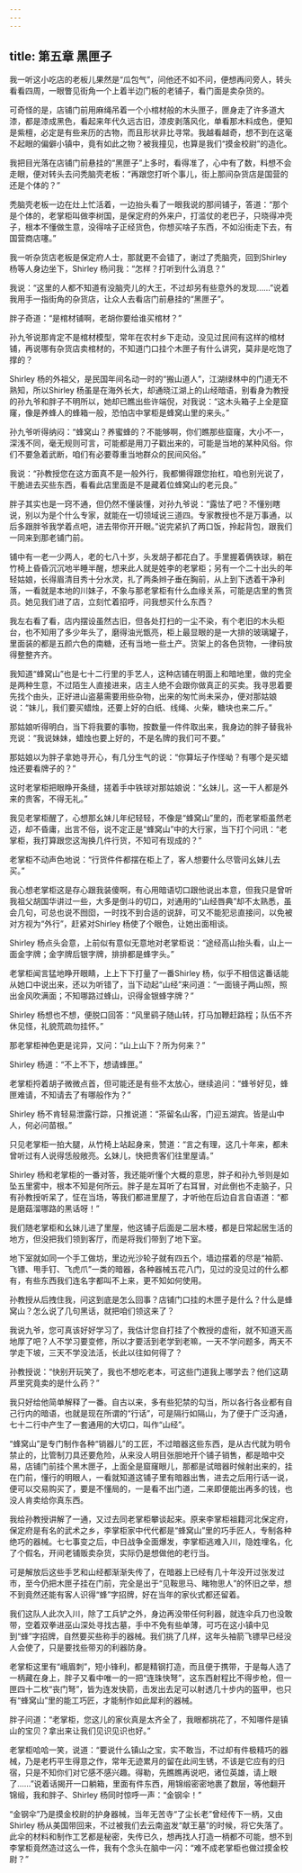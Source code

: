 ```yaml
---
---
---
```

title: 第五章 黑匣子
---




我一听这小吃店的老板儿果然是“瓜包气”，问他还不如不问，便想再问旁人，转头看看四周，一眼瞥见街角一个上着半边门板的老铺子，看门面是卖杂货的。

可奇怪的是，店铺门前用麻绳吊着一个小棺材般的木头匣子，匣身走了许多道大漆，都是漆成黑色，看起来年代久远古旧，漆皮剥落风化，单看那木料成色，便知是紫檀，必定是有些来历的古物，而且形状非比寻常。我越看越奇，想不到在这毫不起眼的偏僻小镇中，竟有如此之物？被我撞见，也算是我们“摸金校尉”的造化。

我把目光落在店铺门前悬挂的“黑匣子”上多时，看得准了，心中有了数，料想不会走眼，便对转头去问秃脑壳老板：“再跟您打听个事儿，街上那间杂货店是国营的还是个体的？”

秃脑壳老板一边在灶上忙活着，一边抬头看了一眼我说的那间铺子，答道：“那个是个体的，老掌柜叫做李树国，是保定府的外来户，打滥仗的老巴子，只晓得冲壳子，根本不懂做生意，没得啥子正经货色，你想买啥子东西，不如沿街走下去，有国营商店噻。”

我一听杂货店老板是保定府人士，那就更不会错了，谢过了秃脑壳，回到Shirley 杨等人身边坐下，Shirley 杨问我：“怎样？打听到什么消息？”

我说：“这里的人都不知道有没脑壳儿的大王，不过却另有些意外的发现……”说着我用手一指街角的杂货店，让众人去看店门前悬挂的“黑匣子”。

胖子奇道：“是棺材铺啊，老胡你要给谁买棺材？”

孙九爷说那肯定不是棺材模型，常年在农村乡下走动，没见过民间有这样的棺材铺，再说哪有杂货店卖棺材的，不知道门口挂个木匣子有什么讲究，莫非是吃饱了撑的？

Shirley 杨的外祖父，是民国年间名动一时的“搬山道人”，江湖绿林中的门道无不熟知，所以Shirley 杨虽是在海外长大，却通晓江湖上的山经暗语，别看身为教授的孙九爷和胖子不明所以，她却已瞧出些许端倪，对我说：“这木头箱子上全是窟窿，像是养蜂人的蜂箱一般，恐怕店中掌柜是蜂窝山里的来头。”

孙九爷听得纳闷：“蜂窝山？养蜜蜂的？不能够啊，你们瞧那些窟窿，大小不一，深浅不同，毫无规则可言，可能都是用刀子戳出来的，可能是当地的某种风俗。你们不要急着武断，咱们有必要尊重当地群众的民间风俗。”

我说：“孙教授您在这方面真不是一般外行，我都懒得跟您抬杠，咱也别光说了，干脆进去买些东西，看看此店里面是不是藏着位蜂窝山的老元良。”

胖子其实也是一窍不通，但仍然不懂装懂，对孙九爷说：“露怯了吧？不懂别瞎说，别以为是个什么专家，就能在一切领域说三道四。专家教授也不是万事通，以后多跟胖爷我学着点吧，进去带你开开眼。”说完紧扒了两口饭，拎起背包，跟我们一同来到那老铺门前。

铺中有一老一少两人，老的七八十岁，头发胡子都花白了。手里握着俩铁球，躺在竹椅上昏昏沉沉地半睡半醒，想来此人就是姓李的老掌柜；另有一个二十出头的年轻姑娘，长得眉清目秀十分水灵，扎了两条辫子垂在胸前，从上到下透着干净利落，一看就是本地的川妹子，不象与那老掌柜有什么血缘关系，可能是店里的售货员。她见我们进了店，立刻忙着招呼，问我想买什么东西？

我左右看了看，店内摆设虽然古旧，但各处打扫的一尘不染，有个老旧的木头柜台，也不知用了多少年头了，磨得油光甑亮，柜上最显眼的是一大排的玻璃罐子，里面装的都是五颜六色的南糖，还有当地一些土产。货架上的各色货物，一律码放得整整齐齐。

我知道“蜂窝山”也是七十二行里的手艺人，这种店铺在明面上和暗地里，做的完全是两种生意，不过陌生人直接进来，店主人绝不会跟你做真正的买卖。我寻思着要先找个由头，正好进山盗墓需要用些杂物，出来的匆忙尚未采办，便对那姑娘说：“妹儿，我们要买蜡烛，还要上好的白纸、线绳、火柴，糖块也来二斤。”

那姑娘听得明白，当下将我要的事物，按数量一件件取出来，我身边的胖子替我补充说：“我说妹妹，蜡烛也要上好的，不是名牌的我们可不要。”

那姑娘以为胖子拿她寻开心，有几分生气的说：“你算坛子作怪呦？有哪个是买蜡烛还要看牌子的？”

这时老掌柜把眼睁开条缝，搓着手中铁球对那姑娘说：“幺妹儿，这一干人都是外来的贵客，不得无礼。”

我见老掌柜醒了，心想那幺妹儿年纪轻轻，不像是“蜂窝山”里的，而老掌柜虽然老迈，却不昏庸，出言不俗，说不定正是“蜂窝山”中的大行家，当下打个问讯：“老掌柜，我打算跟您这淘换几件行货，不知可有现成的？”

老掌柜不动声色地说：“行货件件都摆在柜上了，客人想要什么尽管问幺妹儿去买。”

我心想老掌柜这是存心跟我装傻啊，有心用暗语切口跟他说出本意，但我只是曾听我祖父胡国华讲过一些，大多是倒斗的切口，对通用的“山经唇典”却不太熟悉，虽会几句，可总也说不囫囵，一时找不到合适的说辞，可又不能犯忌直接问，以免被对方视为“外行”，赶紧对Shirley 杨使了个眼色，让她出面相谈。

Shirley 杨点头会意，上前似有意似无意地对老掌柜说：“途经高山抬头看，山上一面金字牌；金字牌后银字牌，排排都是蜂字头。”

老掌柜闻言猛地睁开眼睛，上上下下打量了一番Shirley 杨，似乎不相信这番话能从她口中说出来，还以为听错了，当下动起“山经”来问道：“一面镜子两山照，照出金风吹满面；不知哪路过蜂山，识得金银蜂字牌？”

Shirley 杨想也不想，便脱口回答：“风里鹞子随山转，打马加鞭赶路程；队伍不齐休见怪，礼貌荒疏勿挂怀。”

那老掌柜神色更是诧异，又问：“山上山下？所为何来？”

Shirley 杨道：“不上不下，想请蜂匣。”

老掌柜捋着胡子微微点首，但可能还是有些不太放心，继续追问：“蜂爷好见，蜂匣难请，不知请去了有哪般作为？”

Shirley 杨不肯轻易泄露行踪，只推说道：“茶留名山客，门迎五湖宾。皆是山中人，何必问苗根。”

只见老掌柜一拍大腿，从竹椅上站起身来，赞道：“言之有理，这几十年来，都未曾听过有人说得恁般敞亮。幺妹儿，快把贵客们往里屋请。”

Shirley 杨和老掌柜的一番对答，我还能听懂个大概的意思，胖子和孙九爷则是如坠五里雾中，根本不知是何所云。胖子是左耳听了右耳冒，对此倒也不走脑子，只有孙教授听呆了，怔在当场，等我们都进里屋了，才听他在后边自言自语道：“都是磨菇溜哪路的黑话呀！”

我们随老掌柜和幺妹儿进了里屋，他这铺子后面是二层木楼，都是日常起居生活的地方，但没把我们领到客厅，而是将我们带到了地下室。

地下室就如同一个手工做坊，里边光沙轮子就有四五个，墙边摆着的尽是“袖箭、飞镖、甩手钉、飞虎爪”一类的暗器，各种器械五花八门，见过的没见过的什么都有，有些东西我们连名字都叫不上来，更不知如何使用。

孙教授从后拽住我，问这到底是怎么回事？店铺门口挂的木匣子是什么？什么是蜂窝山？怎么说了几句黑话，就把咱们领这来了？

我说九爷，您可真该好好学习了，我估计您自打挂了个教授的虚衔，就不知道天高地厚了吧？人不学习要变修，所以才要活到老学到老嘛，一天不学问题多，两天不学走下坡，三天不学没法活，长此以往如何得了？

孙教授说：“快别开玩笑了，我也不想吃老本，可这些门道我上哪学去？他们这葫芦里究竟卖的是什么药？”

我只好给他简单解释了一番。自古以来，多有些犯禁的勾当，所以各行各业都有自己行内的暗语，也就是现在所谓的“行话”，可是隔行如隔山，为了便于广泛沟通，七十二行中产生了一套通用的大切口，叫作“山经”。

“蜂窝山”是专门制作各种“销器儿”的工匠，不过暗器这些东西，是从古代就为明令禁止的，比管制刀具还要危险，从来没人明目张胆地开个铺子销售，都是暗中交易，店铺门前挂个黑木匣子，上面全是窟窿眼儿，那都是试暗器时候射出来的，挂在门前，懂行的明眼人，一看就知道这铺子里有暗器出售，进去之后用行话一说，便可以交易购买了，要是不懂局的，一是看不出门道，二来即便能出再多的钱，也没人肯卖给你真东西。

我给孙教授讲解了一通，又过去同老掌柜攀谈起来。原来李掌柜祖籍河北保定府，保定府是有名的武术之乡，李掌柜家中代代都是“蜂窝山”里的巧手匠人，专制各种绝巧的器械。七七事变之后，中日战争全面爆发，李掌柜逃难入川，隐姓埋名，化了个假名，开间老铺贩卖杂货，实际仍是想做他的老行当。

可是解放后这些手艺和山经都渐渐失传了，在暗器上已经有几十年没开过张发过市，至今仍把木匣子挂在门前，完全是出于“见鞍思马、睹物思人”的怀旧之举，想不到竟然还能有客人识得“蜂”字招牌，好在当年的家伙式都还留着。

我们这队人此次入川，除了工兵铲之外，身边再没带任何利器，就连伞兵刀也没敢带，空着双拳进巫山深处寻找古墓，手中不免有些单薄，可巧在这小镇中见到“蜂”字招牌，自然要买些称手的器械。我们挑了几样，这年头袖箭飞镖早已经没人会使了，只是要找些带刃的利器防身。

老掌柜这里有“峨眉刺”，短小锋利，都是精钢打造，而且便于携带，于是每人选了一柄藏在身上，胖子又看中唯一的一把“连珠快弩”，这东西射程比不得步枪，但一匣四十二枚“丧门弩”，皆为连发快箭，击发出去足可以射透几十步内的盔甲，也只有“蜂窝山”里的能工巧匠，才能制作如此犀利的器械。

胖子问道：“老掌柜，您这儿的家伙真是太齐全了，我眼都挑花了，不知哪件是镇山的宝贝？拿出来让我们见识见识也好。”

老掌柜哈哈一笑，说道：“要说什么镇山之宝，实不敢当，不过却有件极精巧的器械，乃是老朽平生得意之作，常年无迹累月的留在此间生锈，不该是它应有的归宿，只是不知你们对它感不感兴趣。得勒，先瞧瞧再说吧，诸位英雄，请上眼了……”说着话揭开一口躺箱，里面有件东西，用锦缎密密地裹了数层，等他翻开锦缎，我和胖子、Shirley 杨同时惊呼一声：“金钢伞！”

“金钢伞”乃是摸金校尉的护身器械，当年无苦寺“了尘长老”曾经传下一柄，又由Shirley 杨从美国带回来，不过被我们去云南盗发“献王墓”的时候，将它失落了。此伞的材料和制作工艺都是秘密，失传已久，想再找人打造一柄都不可能，想不到李掌柜竟然造过这么一件，我有个念头在脑中一闪：“难不成老掌柜也做过摸金校尉？”